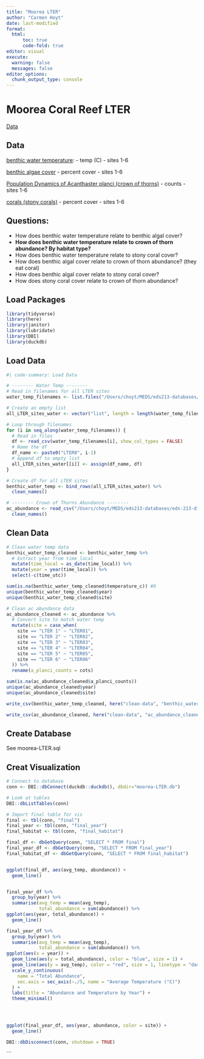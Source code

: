 ```yaml
---
title: "Moorea LTER"
author: "Carmen Hoyt"
date: last-modified
format:
  html:
      toc: true
      code-fold: true
editor: visual
execute:
  warning: false
  messages: false
editor_options: 
  chunk_output_type: console
---
```


# Moorea Coral Reef LTER 

[Data](https://mcr.lternet.edu/data)

## Data

[benthic water temperature](https://portal.edirepository.org/nis/metadataviewer?packageid=knb-lter-mcr.1035.16):
- temp (C)
- sites 1-6

[benthic algae cover](https://portal.edirepository.org/nis/metadataviewer?packageid=knb-lter-mcr.8.36)
- percent cover
- sites 1-6

[Population Dynamics of Acanthaster planci (crown of thorns)](https://portal.edirepository.org/nis/metadataviewer?packageid=knb-lter-mcr.1039.11)
- counts
- sites 1-6

[corals (stony corals)](https://portal.edirepository.org/nis/metadataviewer?packageid=knb-lter-mcr.4.40)
- percent cover
- sites 1-6

## Questions:

- How does benthic water temperature relate to benthic algal cover?
- **How does benthic water temperature relate to crown of thorn abundance? By habitat type?**
- How does benthic water temperature relate to stony coral cover?
- How does benthic algal cover relate to crown of thorn abundance? (they eat coral)
- How does benthic algal cover relate to stony coral cover?
- How does stony coral cover relate to crown of thorn abundance?

## Load Packages

```r
library(tidyverse)
library(here)
library(janitor)
library(lubridate)
library(DBI)
library(duckdb)
```

## Load Data

```r
#| code-summary: Load Data

# -------- Water Temp --------
# Read in filenames for all LTER sites
water_temp_filenames <- list.files("/Users/choyt/MEDS/eds213-databases/eds-213-discussion/moorrea-LTER-data/benthic-water-temp", full.names=TRUE)

# Create an empty list
all_LTER_sites_water <- vector("list", length = length(water_temp_filenames))

# Loop through filenames
for (i in seq_along(water_temp_filenames)) {
  # Read in files
  df <- read_csv(water_temp_filenames[i], show_col_types = FALSE)
  # Name the df
  df_name <- paste0("LTER0", i-1)
  # Append df to empty list
  all_LTER_sites_water[[i]] <- assign(df_name, df)
}

# Create df for all LTER sites
benthic_water_temp <- bind_rows(all_LTER_sites_water) %>%
  clean_names()

# -------- Crown of Thorns Abundance --------
ac_abundance <- read_csv("/Users/choyt/MEDS/eds213-databases/eds-213-discussion/moorrea-LTER-data/MCR_LTER_COTS_abundance_2005-2022_20220503.csv", show_col_types = FALSE) %>%
  clean_names()
```

## Clean Data

```r
# Clean water temp data
benthic_water_temp_cleaned <- benthic_water_temp %>%
  # Extract year from time_local
  mutate(time_local = as_date(time_local)) %>%
  mutate(year = year(time_local)) %>%
  select(-c(time_utc))

sum(is.na(benthic_water_temp_cleaned$temperature_c)) #0
unique(benthic_water_temp_cleaned$year)
unique(benthic_water_temp_cleaned$site)

# Clean ac abundance data
ac_abundance_cleaned <- ac_abundance %>%
  # Convert site to match water temp
  mutate(site = case_when(
    site == "LTER 1" ~ "LTER01",
    site == "LTER 2" ~ "LTER02",
    site == "LTER 3" ~ "LTER03",
    site == "LTER 4" ~ "LTER04",
    site == "LTER 5" ~ "LTER05",
    site == "LTER 6" ~ "LTER06"
  )) %>%
  rename(a_planci_counts = cots)

sum(is.na(ac_abundance_cleaned$a_planci_counts))
unique(ac_abundance_cleaned$year)
unique(ac_abundance_cleaned$site)

write_csv(benthic_water_temp_cleaned, here("clean-data", "benthic_water_temp_cleaned.csv"))

write_csv(ac_abundance_cleaned, here("clean-data", "ac_abundance_cleaned.csv"))
```

## Create Database

See moorea-LTER.sql

## Creat Visualization

```r
# Connect to database
conn <- DBI::dbConnect(duckdb::duckdb(), dbdir="moorea-LTER.db")

# Look at tables
DBI::dbListTables(conn)

# Import final table for vis
final <- tbl(conn, "final")
final_year <- tbl(conn, "final_year")
final_habitat <- tbl(conn, "final_habitat")

final_df <- dbGetQuery(conn, "SELECT * FROM final")
final_year_df <- dbGetQuery(conn, "SELECT * FROM final_year")
final_habitat_df <- dbGetQuery(conn, "SELECT * FROM final_habitat")


ggplot(final_df, aes(avg_temp, abundance)) +
  geom_line()


final_year_df %>%
  group_by(year) %>%
  summarise(avg_temp = mean(avg_temp),
            total_abundance = sum(abundance)) %>%
ggplot(aes(year, total_abundance)) +
  geom_line()

final_year_df %>%
  group_by(year) %>%
  summarise(avg_temp = mean(avg_temp),
            total_abundance = sum(abundance)) %>%
ggplot(aes(x = year)) +
  geom_line(aes(y = total_abundance), color = "blue", size = 1) +
  geom_line(aes(y = avg_temp), color = "red", size = 1, linetype = "dashed") +  # scale temp for visualization
  scale_y_continuous(
    name = "Total Abundance",
    sec.axis = sec_axis(~./5, name = "Average Temperature (°C)")
  ) +
  labs(title = "Abundance and Temperature by Year") +
  theme_minimal()




ggplot(final_year_df, aes(year, abundance, color = site)) +
  geom_line()

DBI::dbDisconnect(conn, shutdown = TRUE)
```
```

